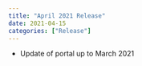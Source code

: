 ```yaml
---
title: "April 2021 Release"
date: 2021-04-15
categories: ["Release"]
---
```


* Update of portal up to March 2021